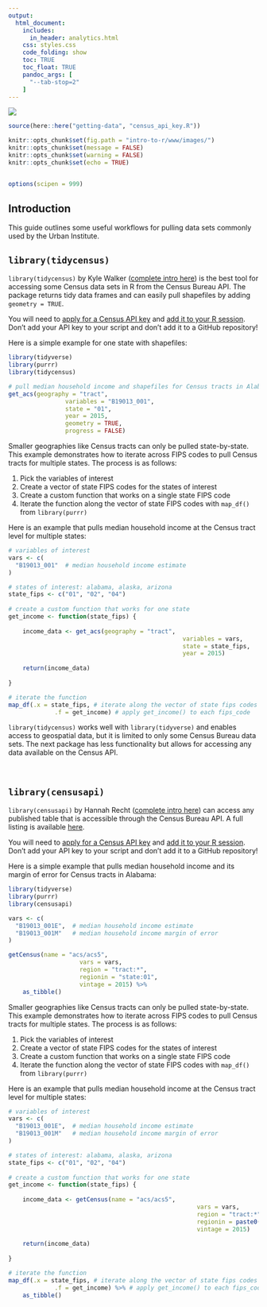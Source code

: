 ```yaml
---
output: 
  html_document:
    includes:
      in_header: analytics.html  	
    css: styles.css
    code_folding: show
    toc: TRUE
    toc_float: TRUE
    pandoc_args: [ 
      "--tab-stop=2" 
    ] 
---
```



<link rel="stylesheet" href="//fonts.googleapis.com/css?family=Lato" />

<div id="header">
![](intro-to-r/images/urban-institute-logo.png)
</div>

```r
source(here::here("getting-data", "census_api_key.R"))
```

```r

knitr::opts_chunk$set(fig.path = "intro-to-r/www/images/")
knitr::opts_chunk$set(message = FALSE)
knitr::opts_chunk$set(warning = FALSE)
knitr::opts_chunk$set(echo = TRUE)


options(scipen = 999)
```

## Introduction

This guide outlines some useful workflows for pulling data sets commonly used by the Urban Institute. 

## `library(tidycensus)`

`library(tidycensus)` by Kyle Walker ([complete intro here](https://walkerke.github.io/tidycensus/)) is the best tool for accessing some Census data sets in R from the Census Bureau API. The package returns tidy data frames and can easily pull shapefiles by adding `geometry = TRUE`.  

You will need to [apply for a Census API key](https://api.census.gov/data/key_signup.html) and [add it to your R session](https://walkerke.github.io/tidycensus/articles/basic-usage.html). Don't add your API key to your script and don't add it to a GitHub repository! 

Here is a simple example for one state with shapefiles:

```r
library(tidyverse)
library(purrr)
library(tidycensus)

# pull median household income and shapefiles for Census tracts in Alabama
get_acs(geography = "tract", 
				variables = "B19013_001", 
				state = "01",
				year = 2015,
				geometry = TRUE,
				progress = FALSE)
```

Smaller geographies like Census tracts can only be pulled state-by-state. This example demonstrates how to iterate across FIPS codes to pull Census tracts for multiple states. The process is as follows:

1. Pick the variables of interest
2. Create a vector of state FIPS codes for the states of interest
3. Create a custom function that works on a single state FIPS code
4. Iterate the function along the vector of state FIPS codes with `map_df()` from `library(purrr)`

Here is an example that pulls median household income at the Census tract level for multiple states: 

```r
# variables of interest
vars <- c(
  "B19013_001"  # median household income estimate
)

# states of interest: alabama, alaska, arizona
state_fips <- c("01", "02", "04")
	
# create a custom function that works for one state
get_income <- function(state_fips) {
	
	income_data <- get_acs(geography = "tract", 
												 variables = vars, 
												 state = state_fips,
												 year = 2015)
	
	return(income_data)
	
}

# iterate the function
map_df(.x = state_fips, # iterate along the vector of state fips codes
			 .f = get_income) # apply get_income() to each fips_code  
```

`library(tidycensus)` works well with `library(tidyverse)` and enables access to geospatial data, but it is limited to only some Census Bureau data sets. The next package has less functionality but allows for accessing any data available on the Census API. 

<br>

## `library(censusapi)`

`library(censusapi)` by Hannah Recht ([complete intro here](https://cran.r-project.org/web/packages/censusapi/vignettes/getting-started.html)) can access any published table that is accessible through the Census Bureau API. A full listing is available [here](https://api.census.gov/data.html).

You will need to [apply for a Census API key](https://api.census.gov/data/key_signup.html) and [add it to your R session](https://cran.r-project.org/web/packages/censusapi/vignettes/getting-started.html). Don't add your API key to your script and don't add it to a GitHub repository! 

Here is a simple example that pulls median household income and its margin of error for Census tracts in Alabama:

```r
library(tidyverse)
library(purrr)
library(censusapi)

vars <- c(
  "B19013_001E",  # median household income estimate
  "B19013_001M"   # median household income margin of error
)

getCensus(name = "acs/acs5",
					vars = vars, 
					region = "tract:*",
					regionin = "state:01",
					vintage = 2015) %>%
	as_tibble()
```

Smaller geographies like Census tracts can only be pulled state-by-state. This example demonstrates how to iterate across FIPS codes to pull Census tracts for multiple states. The process is as follows:

1. Pick the variables of interest
2. Create a vector of state FIPS codes for the states of interest
3. Create a custom function that works on a single state FIPS code
4. Iterate the function along the vector of state FIPS codes with `map_df()` from `library(purrr)`

Here is an example that pulls median household income at the Census tract level for multiple states: 

```r
# variables of interest
vars <- c(
  "B19013_001E",  # median household income estimate
  "B19013_001M"   # median household income margin of error
)

# states of interest: alabama, alaska, arizona
state_fips <- c("01", "02", "04")
	
# create a custom function that works for one state
get_income <- function(state_fips) {
	
	income_data <- getCensus(name = "acs/acs5",
													 vars = vars, 
													 region = "tract:*",
													 regionin = paste0("state:", state_fips),
													 vintage = 2015)
	
	return(income_data)
	
}

# iterate the function
map_df(.x = state_fips, # iterate along the vector of state fips codes
			 .f = get_income) %>% # apply get_income() to each fips_code  
	as_tibble() 
```
